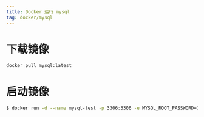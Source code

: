 ```yaml
---
title: Docker 运行 mysql
tag: docker/mysql
---
```


# 下载镜像
```bash
docker pull mysql:latest
```

# 启动镜像
```bash
$ docker run -d --name mysql-test -p 3306:3306 -e MYSQL_ROOT_PASSWORD=123456 mysql
```
